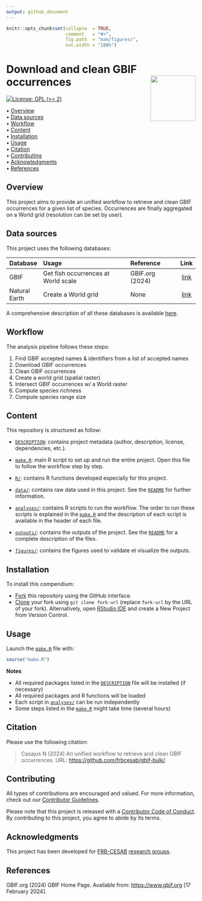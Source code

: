 ```yaml
---
output: github_document
---
```


<!-- README.md is generated from README.Rmd. Please edit that file -->


```r
knitr::opts_chunk$set(collapse  = TRUE,
                      comment   = "#>",
                      fig.path  = "man/figures/",
                      out.width = "100%")
```



# Download and clean GBIF occurrences <img src="https://raw.githubusercontent.com/FRBCesab/templates/main/logos/compendium-sticker.png" align="right" style="float:right; height:120px;"/>


<!-- badges: start -->
[![License: GPL (>= 2)](https://img.shields.io/badge/License-GPL%20%28%3E%3D%202%29-blue.svg)](https://choosealicense.com/licenses/gpl-2.0/)
<!-- badges: end -->


<p align="left">
  • <a href="#overview">Overview</a><br>
  • <a href="#data-sources">Data sources</a><br>
  • <a href="#workflow">Workflow</a><br>
  • <a href="#content">Content</a><br>
  • <a href="#installation">Installation</a><br>
  • <a href="#usage">Usage</a><br>
  • <a href="#citation">Citation</a><br>
  • <a href="#contributing">Contributing</a><br>
  • <a href="#acknowledgments">Acknowledgments</a><br>
  • <a href="#references">References</a>
</p>



## Overview

This project aims to provide an unified workflow to retrieve and clean GBIF occurrences for a given list of species. Occurrences are finally aggregated on a World grid (resolution can be set by user).


## Data sources

This project uses the following databases:

| Database        | Usage                                        | Reference                 | Link   |
| :-------------- | :------------------------------------------- | :------------------------ | :----: |
| GBIF            | Get fish occurrences at World scale          | GBIF.org (2024)           | [link](https://www.gbif.org/)    |
| Natural Earth   | Create a World grid                          | None                      | [link](https://www.naturalearthdata.com) |

A comprehensive description of all these databases is available [here](https://github.com/frbcesab/gbif-bulk/blob/main/data/README.md).



## Workflow

The analysis pipeline follows these steps:

1. Find GBIF accepted names & identifiers from a list of accepted names
2. Download GBIF occurrences
3. Clean GBIF occurrences
4. Create a world grid (spatial raster)
5. Intersect GBIF occurrences w/ a World raster
6. Compute species richness
7. Compute species range size


## Content

This repository is structured as follow:

- [`DESCRIPTION`](https://github.com/frbcesab/gbif-bulk/blob/main/DESCRIPTION): contains project metadata (author, description, license, dependencies, etc.).

- [`make.R`](https://github.com/frbcesab/gbif-bulk/blob/main/make.R): main R script to set up and run the entire project. Open this file to follow the workflow step by step.

- [`R/`](https://github.com/frbcesab/gbif-bulk/blob/main/R): contains R functions developed especially for this project.

- [`data/`](https://github.com/frbcesab/gbif-bulk/blob/main/data): contains raw data used in this project. See the [`README`](https://github.com/frbcesab/gbif-bulk/blob/main/data/README.md) for further information.

- [`analyses/`](https://github.com/frbcesab/gbif-bulk/blob/main/analyses): contains R scripts to run the workflow. The order to run these scripts is explained in the [`make.R`](https://github.com/frbcesab/gbif-bulk/blob/main/make.R) and the description of each script is available in the header of each file.

- [`outputs/`](https://github.com/frbcesab/gbif-bulk/blob/main/outputs): contains the outputs of the project. See the [`README`](https://github.com/frbcesab/gbif-bulk/blob/main/outputs/README.md) for a complete description of the files.

- [`figures/`](https://github.com/frbcesab/gbif-bulk/blob/main/figures): contains the figures used to validate et visualize the outputs.



## Installation

To install this compendium:

- [Fork](https://docs.github.com/en/get-started/quickstart/contributing-to-projects) 
this repository using the GitHub interface.
- [Clone](https://docs.github.com/en/repositories/creating-and-managing-repositories/cloning-a-repository) 
your fork using `git clone fork-url` (replace `fork-url` by the URL of your fork). 
Alternatively, open [RStudio IDE](https://posit.co/products/open-source/rstudio/) 
and create a New Project from Version Control.



## Usage

Launch the [`make.R`](https://github.com/frbcesab/gbif-bulk/blob/main/make.R)
file with:

```r
source("make.R")
```

**Notes**

- All required packages listed in the [`DESCRIPTION`](https://github.com/frbcesab/gbif-bulk/blob/main/DESCRIPTION) file will be installed (if necessary)
- All required packages and R functions will be loaded
- Each script in [`analyses/`](https://github.com/frbcesab/gbif-bulk/blob/main/analyses) can be run independently
- Some steps listed in the [`make.R`](https://github.com/frbcesab/gbif-bulk/blob/main/make.R) might take time (several hours)



## Citation

Please use the following citation: 

> Casajus N (2024) An unified workflow to retrieve and clean GBIF occurrences. URL: <https://github.com/frbcesab/gbif-bulk/>.



## Contributing

All types of contributions are encouraged and valued. For more information, 
check out our [Contributor Guidelines](https://github.com/frbcesab/gbif-bulk/blob/main/CONTRIBUTING.md).

Please note that this project is released with a 
[Contributor Code of Conduct](https://contributor-covenant.org/version/2/1/CODE_OF_CONDUCT.html). 
By contributing to this project, you agree to abide by its terms.



## Acknowledgments

This project has been developed for 
[FRB-CESAB](https://www.fondationbiodiversite.fr/en/about-the-foundation/le-cesab/) 
[research groups](https://www.fondationbiodiversite.fr/en/the-frb-in-action/programs-and-projects/le-cesab/).



## References

GBIF.org (2024) GBIF Home Page. Available from: <https://www.gbif.org> [17 February 2024].
